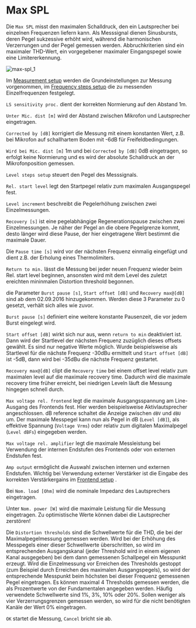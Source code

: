 # Max SPL

Die ``Max SPL`` misst den maximalen Schalldruck, den ein Lautsprecher bei einzelnen Frequenzen liefern kann. Als Messsignal dienen Sinusbursts, deren Pegel sukzessive erhöht wird, während die harmonischen Verzerrungen und der Pegel gemessen werden. Abbruchkriterien sind ein maximaler THD-Wert, ein vorgegebener maximaler Eingangspegel sowie eine Limitererkennung.

![max-spl_1](/max-spl_1.png)

Im [Measurement setup](/de/help/adda/measurement-setup) werden die Grundeinstellungen zur Messung vorgenommen, im [Frequency steps setup](/de/help/adda/frequency-steps-setup) die zu messenden Einzelfrequenzen festgelegt.

``LS sensitivity proc.`` dient der korrekten Normierung auf den Abstand 1m.

``Unter Mic. dist [m]`` wird der Abstand zwischen Mikrofon und Lautsprecher eingetragen.

``Corrected by [dB]`` korrigiert die Messung mit einem konstanten Wert, z.B. bei Mikrofon auf schallhartem Boden mit -6dB für Freifeldbedingungen.

``Wird bei Mic. dist [m]`` 1m und bei ``Corrected by [dB]`` 0dB eingetragen, so erfolgt keine Normierung und es wird der absolute Schalldruck an der Mikrofonposition gemessen.

``Level steps setup`` steuert den Pegel des Messsignals.

``Rel. start level`` legt den Startpegel relativ zum maximalen Ausgangspegel fest.

``Level increment`` beschreibt die Pegelerhöhung zwischen zwei Einzelmessungen.

``Recovery [s]`` ist eine pegelabhängige Regenerationspause zwischen zwei Einzelmessungen. Je näher der Pegel an die obere Pegelgrenze kommt, desto länger wird diese Pause, der hier eingetragene Wert bestimmt die maximale Dauer.

Die ``Pause time [s]`` wird vor der nächsten Frequenz einmalig eingefügt und dient z.B. der Erholung eines Thermolimiters.

``Return to min.`` lässt die Messung bei jeder neuen Frequenz wieder beim Rel. start level beginnen, ansonsten wird mit dem Level des zuletzt ereichten mininmalen Distortion threshold begonnen.

die Parameter ``Burst pause [s]``, ``Start offset [dB]`` und ``Recovery max@[dB]`` sind ab dem 02.09.2016 hinzugekommen. Werden diese 3 Parameter zu 0 gesetzt, verhält sich alles wie zuvor.

``Burst pause [s]`` definiert eine weitere konstante Pausenzeit, die vor jedem Burst eingelegt wird.

``Start offset [dB]`` wirkt sich nur aus, wenn ``return to min`` deaktiviert ist. Dann wird der Startlevel der nächsten Frequenz zuzüglich dieses offsets gewählt. Es sind nur negative Werte möglich. Wurde beispielsweise als Startlevel für die nächste Frequenz -30dBu ermittelt und ``Start offset [dB]`` ist -5dB, dann wird bei -35dBu die nächste Frequenz gestartet.

``Recovery max@[dB]`` clipt die ``Recovery time`` bei einem offset level relativ zum maximalen level auf die maximale recovery time. Dadurch wird die maximale recovery time früher erreicht, bei niedrigen Leveln läuft die Messung hingegen schnell durch.

``Max voltage rel. frontend`` legt die maximale Ausgangsspannung am Line-Ausgang des Frontends fest. Hier werden beispielsweise Aktivlautsprecher angeschlossen. dB reference schaltet die Anzeige zwischen ``dBV`` und ``dBU`` um. Der maximale Messpegel kann nun als Pegel in dB (``Level [dB]``), als effektive Spannung (``Voltage Vrms``) oder relativ zum digitalen Maximalpegel (``Level dBFs``) eingegeben werden.

``Max voltage rel. amplifier`` legt die maximale Messleistung bei Verwendung der internen Endstufen des Frontends oder von externen Endstufen fest.

``Amp output`` ermöglicht die Auswahl zwischen internen und externen Endstufen. Wichtig bei Verwendung externer Verstärker ist die Eingabe des korrekten Verstärkergains im  [Frontend setup](/de/help/adda/frontend-setup) .

Bei ``Nom. load [Ohm]`` wird die nominale Impedanz des Lautsprechers eingetragen.

Unter ``Nom. power [W]`` wird die maximale Leistung für die Messung eingetragen. Zu optimistische Werte können dabei die Lautsprecher zerstören!

Die ``Distortion thresholds`` sind die Schwellwerte für die THD, die bei der Maximalpegelmessung gemessen werden. Wird bei der Erhöhung des Messpegels einer dieser Schwellwerte überschritten, so wird im entsprechenden Ausgangskanal (jeder Threshold wird in einem eigenen Kanal ausgegeben) bei dem dann gemessenen Schallpegel ein Messpunkt erzeugt. Wird die Einzelmessung vor Erreichen des Thresholds gestoppt (zum Beispiel durch Erreichen des maximalen Ausgangspegels), so wird der entsprechende Messpunkt beim höchsten bei dieser Frequenz gemessenen Pegel eingetragen. Es können maximal 4 Thresholds gemessen werden, die als Prozentwerte von der Fundamentalen angegeben werden. Häufig verwendete Schwellwerte sind 1%, 3%, 10% oder 20%. Sollen weniger als vier Verzerrungsgrenzen gemessen werden, so wird für die nicht benötigten Kanäle der Wert 0% eingetragen.

``OK`` startet die Messung, ``Cancel`` bricht sie ab.